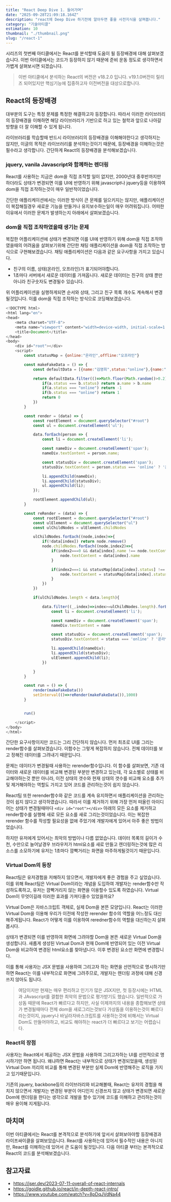 ```yaml
---
title: "React Deep Dive 1. 들어가며"
date: "2025-09-28T21:09:18.164Z"
description: "react에 Deep Dive 하기전에 알아두면 좋을 사전지식을 살펴봅니다."
category: "기술아티클"
estimation: 10
thumbnail: "./thumbnail.png"
slug: "/react-1"
---
```


시리즈의 첫번째 아티클에서는 React를 분석할때 도움이 될 등장배경에 대해 살펴보겠습니다. 이번 아티클에서는 코드가 등장하지 않기 때문에 준비 운동 정도로 생각하면서 가볍게 살펴보시면 되겠습니다.

> 이번 아티클에서 분석하는 React의 버전은 v18.2.0 입니다. v19.1.0버전이 릴리즈 되어있지만 핵심기능에 집중하고자 이전버전을 대상으로합니다.

## React의 등장배경

대부분의 도구는 특정 문제를 특정한 해결하고자 등장합니다. 따라서 이러한 라이브러리의 등장배경을 이해하면 해당 라이브러리가 기반으로 하고 있는 철학과 앞으로 나아갈 방향을 더 잘 이해할 수 있게 됩니다.

라이브러리를 학습할때 반드시 라이브러리의 등장배경을 이해해야한다고 생각하지는 않지만, 이글의 목적은 라이브러리를 분석하는것이기 때문에, 등장배경을 이해하는것은 필수라고 생각합니다. 간단하게 React의 등장배경을 분석해보겠습니다.

### jquery, vanila Javascript와 함께하는 렌더링

React를 사용하는 지금은 dom을 직접 조작할 일이 없지만, 2000년대 중후반까지만 하더라도 상태가 변경되면 이를 UI에 반영하기 위해 javascript나 jquery등을 이용하여 dom을 직접 조작하는것이 매우 일반적이었습니다.

간단한 애플리케이션에서는 이러한 방식이 큰 문제를 일으키지는 않지만, 애플리케이션이 복잡해질경우 새로운 기능을 만들거나 유지보수하는일이 매우 어려워집니다. 어떠한 이유에서 이러한 문제가 발생하는지 아래에서 살펴보겠습니다.

### dom을 직접 조작하였을때 생기는 문제

복잡한 어플리케이션에 상태가 변경되면 이를 UI에 반영하기 위해 dom을 직접 조작하였을때의 어려움을 살펴보기위해 간단한 채팅 애플리케이션을 dom을 직접 조작하는 방식으로 구현해보겠습니다. 채팅 애플리케이션은 다음과 같은 요구사항을 가지고 있습니다.

- 친구의 이름, 상태(온라인, 오프라인)가 표기되어야합니다.
- 1초마다 서버에서 새로운 데이터를 가져옵니다. 새로운 데이터는 친구의 상태 뿐만 아니라 친구숫자도 변경될수 있습니다.

위 어플리케이션을 실행하게되면 순서와 상태, 그리고 친구 목록 개수도 계속해서 변경될것입니다. 이를 dom을 직접 조작하는 방식으로 코딩해보겠습니다.

```javascript
<!DOCTYPE html>
<html lang="en">
<head>
    <meta charset="UTF-8">
    <meta name="viewport" content="width=device-width, initial-scale=1.0">
    <title>Document</title>
</head>
<body>
    <div id="root"></div>
    <script>
        const statusMap = {online:"온라인",offline:"오프라인"}

        const makeFakeData = () => {
            const defaultData = [{name:"김영희",status:"online"},{name:"김철수",status:"online"},{name:"김영수",status:"online"},{name:"박영호",status:"online"},{name:"박유진",status:"online"}]

            return defaultData.filter(()=>Math.floor(Math.random()>0.2)).map(({name,status})=>({name,status:Math.floor(Math.random()*2)?"online":"offline"})).sort((a,b)=>{
                if(a.status === b.status) return a.name > b.name
                if(a.status === "online") return -1
                if(b.status === "online") return 1
                return 0
            })
        }

        const render = (data) => {
            const rootElement = document.querySelector("#root")
            const ul = document.createElement('ul');

            data.forEach(person => {
                const li = document.createElement('li');

                const nameDiv = document.createElement('span');
                nameDiv.textContent = person.name;

                const statusDiv = document.createElement('span');
                statusDiv.textContent = person.status === 'online' ? '온라인' : '오프라인';

                li.appendChild(nameDiv);
                li.appendChild(statusDiv);
                ul.appendChild(li);
            });

            rootElement.appendChild(ul);
        }

        const reRender = (data) => {
            const rootElement = document.querySelector("#root")
            const ulElement = document.querySelector("ul")
            const ulChildNodes = ulElement.childNodes

            ulChildNodes.forEach((node,index)=>{
                if(!data[index]) return node.remove()
                node.childNodes.forEach((node,index2)=>{
                    if(index2===0 && data[index].name !== node.textContent){
                        node.textContent = data[index].name
                    }

                    if(index2===1 && statusMap[data[index].status] !== node.textContent){
                        node.textContent = statusMap[data[index].status]
                    }
                })
            })

            if(ulChildNodes.length < data.length){

                data.filter((_,index)=>index>=ulChildNodes.length).forEach(({name,status})=>{
                    const li = document.createElement('li');

                    const nameDiv = document.createElement('span');
                    nameDiv.textContent = name

                    const statusDiv = document.createElement('span');
                    statusDiv.textContent = status === 'online' ? '온라인' : '오프라인';

                    li.appendChild(nameDiv);
                    li.appendChild(statusDiv);
                    ulElement.appendChild(li);
                })

            }
        }

        const run = () => {
            render(makeFakeData())
            setInterval(()=>reRender(makeFakeData()),1000)
        }


        run()

    </script>
</body>
</html>
```

간단한 요구사항이지만 코드는 그리 간단하지 않습니다. 먼저 최초로 UI를 그리는 render함수를 살펴보겠습니다. 이함수는 그렇게 복잡하지 않습니다. 전체 데이터를 보고 정해진 데이터를 그려내기 때문입니다.

문제는 데이터가 변경될때 사용하는 rerender함수입니다. 이 함수를 살펴보면, 기존 데이터와 새로운 데이터를 비교해 변경된 부분만 변경하고 있는데, 각 요소별로 상태를 비교해야하는것 뿐만 아니라, 이전 상태의 갯수와 현재 상태의 갯수를 비교해 요소를 추가 및 제거해야하는 역할도 가지고 있어 코드를 관리하는것이 쉽지 않습니다.

React팀 또한 rerender함수와 같은 코드를 계속 유지하면서 애플리케이션을 관리하는것이 쉽지 않다고 생각하였습니다. 따라서 이를 제거하기 위해 가장 먼저 떠올린 아이디어는 상태가 변경될때마다 `<div id="root"></div>` 아래의 모든 요소를 제거하고 render함수를 실행해 새로 모든 요소를 새로 그리는것이었습니다. 이는 복잡한 rerender 함수를 작성할 필요성을 없애 주었기에 개발자에게 있어서 아주 좋은 방법이었습니다.

하지만 유저에게 있어서는 최악의 방법이나 다름 없었습니다. 데이터 목록의 길이가 수천, 수만으로 늘어날경우 브라우저가 html요소를 새로 만들고 렌더링하는것에 많은 리소스를 소모하기에 유저는 1초마다 깜빡거리는 화면을 마주하게될것이기 때문입니다.

### Virtual Dom의 등장

React팀은 유저경험을 저해하지 않으면서, 개발자에게 좋은 경험을 주고 싶었습니다. 이를 위해 React팀은 Virtual Dom이라는 개념을 도입하여 개발자는 render함수만 작성하도록하고, 유저는 깜빡거리지 않는 화면을 이용할수 있도록 하였습니다. Virtual Dom이 무엇이길래 이러한 효과를 가져다줄수 있었을까요?

Virtual Dom은 자바스크립트 객체로, 실제 Dom을 본뜬 모양입니다. React는 이러한 Virtual Dom을 이용해 우리가 이전에 작성한 rerender 함수의 역할을 어느정도 대신해주게됩니다. React가 어떻게 이를 이용하여 reredner함수의 역할을 대신하는지 살펴봅시다.

상태가 변경되면 이를 반영하여 화면에 그려야할 Dom을 본뜬 새로운 Virtual Dom을 생성합니다. 새롭게 생성된 Virtual Dom과 현재 Dom에 반영되어 있는 이전 Virtual Dom을 비교하여 변경된 html요소를 찾아냅니다. 이후 변경된 요소만 화면에 변경합니다.

이를 통해 사용자는 JSX 문법을 사용하여 그리고자 하는 화면을 선언적으로 명시하기만 하면 React는 이를 내부적으로 화면에 그려주므로, 개발자는 렌더링 과정에 대해 신경쓰지 않아도 됩니다.

> 여담이지만 현재는 매우 편리하고 인기가 많은 JSX지만, 첫 등장시에는 HTML과 JAvascript를 결합한 최악의 문법으로 평가받기도 했습니다.
> 일반적으로 가상돔 때문에 React가 빠르다고 하지만, 사실 이제까지의 내용을 종합해보면 상태가 변경될때마다 전체 dom을 새로그리는것보다 가상돔을 이용하는것이 빠르다 라는것이지, jquery나 바닐라자바스크립트를 사용하는것에 비해서는 Virtual Dom도 만들어야하고, 비교도 해야하는 react가 더 빠르다고 보기는 어렵습니다.

### React의 장점

사용자는 React에서 제공하는 JSX 문법을 사용하여 그리고자하는 UI를 선언적으로 명시하기만 하면 됩니다. 왜냐하면
React는 내부적으로 상태가 변경되었을때, 생성된 Virtual Dom 끼리의 비교를 통해 변경된 부분만 실제 Dom에 반영해주는 로직을 가지고 있기때문입니다.

기존의 jquery, backbone등의 라이브러리와 비교해볼때, React는 유저의 경험을 해치지 않으면서 개발자는 변경된 부분이 어디인지 신경쓰지 않고 상태가 변경되면 새로운 Dom에 렌더링을 한다는 생각으로 개발을 할수 있기에 코드를 이해하고 관리하는것이 매우 용이해 지게됩니다.

## 마치며

이번 아티클에서는 React를 본격적으로 분석하기에 앞서서 살펴보아야할 등장배경과 라이프싸이클을 살펴보았습니다. React를 사용하는데 있어서 필수적인 내용은 아니지만, React를 이해하는데 있어서 큰 도움이 될것입니다. 다음 아티클 부터는 본격적으로 React의 코드를 분석해보겠습니다.

## 참고자료

- https://jser.dev/2023-07-11-overall-of-react-internals
- https://goidle.github.io/react/in-depth-react-intro/
- https://www.youtube.com/watch?v=8pDqJVdNa44
